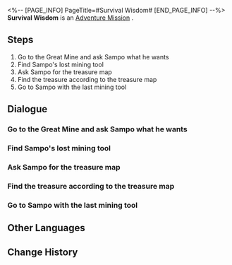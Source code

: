 <%-- [PAGE_INFO]
PageTitle=#Survival Wisdom#
[END_PAGE_INFO] --%>
{{Stub|Dialogue, characters, and location(s)}}
{{Mission Infobox
|id            = 2010502
|title         = 
|image         = Mission Survival Wisdom.png
|type          = Adventure
|event_name    = 
|chapter       = 
|requirements  = [[Trailblaze Mission]] ''[[Lying in Rust]]'' completed
|summary       = Despite Sampo's tricks, you assisted him in his business and received your well-deserved payment.<br />This experience teaches you a valuable lesson: Never trust people with dark blue hair.
|characters    = <!--characters that appear in this mission-->
|startLocation = <!--location as it intially appears on the mission screen-->
|world         = <!--i.e. Penacony-->
|area          = <!--i.e. A Child's Dream-->
|prev          = 
|next          = 
|exp           = 250
|credits       = 12000
|stellarJade   = 
|other         = {{Card List|Condensed Aether*3;Shield*100|delim=;}}
}}
'''Survival Wisdom''' is an [[Adventure Mission]]<!--in [world]-->.

==Steps==
# Go to the Great Mine and ask Sampo what he wants
# Find Sampo's lost mining tool
# Ask Sampo for the treasure map
# Find the treasure according to the treasure map
# Go to Sampo with the last mining tool

<!--
==Gameplay Notes==

--><!--
==Trial Character==

-->
==Dialogue==
{{Stub Dialogue}}
{{Dialogue Start}}
:{{tx}}
{{Dialogue End}}

===Go to the Great Mine and ask Sampo what he wants===
{{Mission Description|type=adventure|location=<!--to be added-->|update|You receive Sampo's message for help. It looks like he's in some big trouble.<br />Usually, you would ignore him. But he mentions that his life is at stake. Due to your strong sense of moral duty, you decide to go investigate...}}
{{Dialogue Start}}
:{{tx}}
{{Dialogue End}}

===Find Sampo's lost mining tool===
{{Mission Description|type=adventure|location=<!--to be added-->|update|Sampo wants you to help him find two lost mining tools. One of them is lost in the Great Mine. This should be easy.}}
{{Dialogue Start}}
:{{tx}}
{{Dialogue End}}

===Ask Sampo for the treasure map===
{{Mission Description|type=adventure|location=<!--to be added-->|update|You've met Sampo several times, and he claims to be a friend of yours, but business is business. He will give you a treasure map in return for you finding his mining tools. Now that you've retrieved his tools, it's time to ask for your reward.}}
{{Dialogue Start}}
:{{tx}}
{{Dialogue End}}

===Find the treasure according to the treasure map===
{{Mission Description|type=adventure|location=<!--to be added-->|update|After you help him find two lost mining tools, Sampo gives you the reward as promised, a mysterious treasure map. The marks on it look odd, but you don't think Sampo would dare to scam you. What kind of treasure is buried in this location? You can't wait to start the treasure hunt.}}
{{Dialogue Start}}
:{{tx}}
{{Dialogue End}}

===Go to Sampo with the last mining tool===
{{Mission Description|type=adventure|location=<!--to be added-->|update|Using the treasure map, you find the treasure. Thinking of Sampo's promise, you get really annoyed. As a dishonest man, he is not a friend of yours. Perhaps the most trustworthy entity in the underground is the fist. Anyway, it's time to settle this matter with Sampo...}}
{{Dialogue Start}}
:{{tx}}
{{Dialogue End}}

==Other Languages==
{{Other Languages
|en   = Survival Wisdom
|zhs  = 生存智慧
|zht  = 生存智慧
|ja   = 生存の知恵
|ko   = 생존의 지혜
|es   = Sabiduría de supervivencia
|fr   = Sagesse de la survie
|ru   = Мудрость выживания
|th   = ปัญญาแห่งการอยู่รอด
|vi   = Trí Tuệ Sinh Tồn
|de   = Überlebensweisheit
|id   = Kebijaksanaan Bertahan Hidup
|pt   = Sabedoria de Sobrevivência
}}

==Change History==
{{Change History|1.0}}
